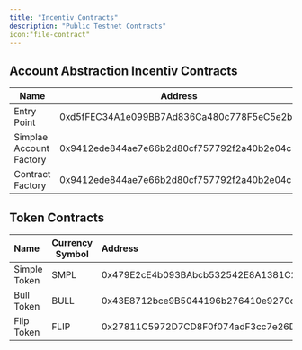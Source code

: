```yaml
---
title: "Incentiv Contracts"
description: "Public Testnet Contracts"
icon:"file-contract"
---
```


## Account Abstraction Incentiv Contracts

| Name                    | Address                                    |
| ----------------------- | ------------------------------------------ |
| Entry Point             | 0xd5fFEC34A1e099BB7Ad836Ca480c778F5eC5e2b1 |
| Simplae Account Factory | 0x9412ede844ae7e66b2d80cf757792f2a40b2e04c |
| Contract Factory        | 0x9412ede844ae7e66b2d80cf757792f2a40b2e04c |

## Token Contracts

| Name         | Currency Symbol | Address                                    |
| :----------- | --------------- | :----------------------------------------- |
| Simple Token | SMPL            | 0x479E2cE4b093BAbcb532542E8A1381C2253CAadF |
| Bull Token   | BULL            | 0x43E8712bce9B5044196b276410e9270d1c124A0a |
| Flip Token   | FLIP            | 0x27811C5972D7CD8F0f074adF3cc7e26D1F7b9a9e |